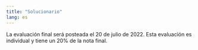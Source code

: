 ```yaml
---
title: "Solucionario"
lang: es
---
```


La evaluación final será posteada el 20 de julio de 2022. Esta evaluación es individual y tiene un 20% de la nota final. 
